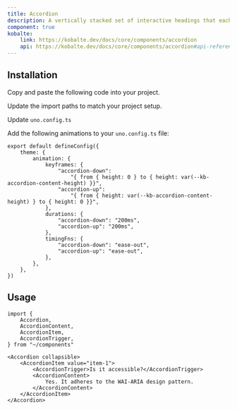 ```yaml
---
title: Accordion
description: A vertically stacked set of interactive headings that each reveal a section of content.
component: true
kobalte:
    link: https://kobalte.dev/docs/core/components/accordion
    api: https://kobalte.dev/docs/core/components/accordion#api-reference
---
```


<ComponentExample src="/src/components/examples/accordion/demo.tsx">
	<div className="max-w-[70%] w-full">
		<AccordionDemo />
	</div>
</ComponentExample>

## Installation

<Steps>

<Step>Copy and paste the following code into your project.</Step>

<ComponentSource src="/src/components/ui/accordion.tsx" />

<Step>Update the import paths to match your project setup.</Step>

<Step>Update `uno.config.ts`</Step>

Add the following animations to your `uno.config.ts` file:

```tsx title="uno.config.ts" {3-18}
export default defineConfig({
	theme: {
		animation: {
			keyframes: {
				"accordion-down":
					"{ from { height: 0 } to { height: var(--kb-accordion-content-height) }}",
				"accordion-up":
					"{ from { height: var(--kb-accordion-content-height) } to { height: 0 }}",
			},
			durations: {
				"accordion-down": "200ms",
				"accordion-up": "200ms",
			},
			timingFns: {
				"accordion-down": "ease-out",
				"accordion-up": "ease-out",
			},
		},
	},
})
```

</Steps>

## Usage

```tsx
import {
	Accordion,
	AccordionContent,
	AccordionItem,
	AccordionTrigger,
} from "~/components"
```

```tsx
<Accordion collapsible>
	<AccordionItem value="item-1">
		<AccordionTrigger>Is it accessible?</AccordionTrigger>
		<AccordionContent>
			Yes. It adheres to the WAI-ARIA design pattern.
		</AccordionContent>
	</AccordionItem>
</Accordion>
```
